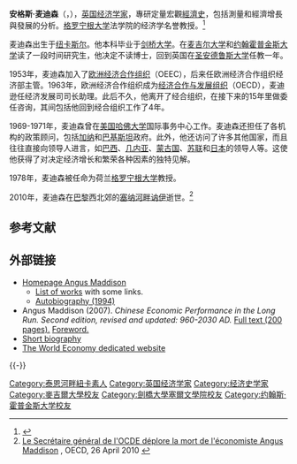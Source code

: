 {{Refimprove|time=2013-12-10}}

'''安格斯·麦迪森'''（{{lang-en|'''Angus Maddison'''}}，{{bd|1926年|12月6日|2010年|4月24日}}），[[英国|英国]][[经济学家|经济学家]]，專研定量宏觀[[經濟史|經濟史]]，包括測量和經濟增長與發展的分析。[[格罗宁根大学|格罗宁根大学]]法学院的经济学名誉教授。<ref>{{Citation |url = http://www.nytimes.com/2010/05/01/business/01maddison.html |title = Angus Maddison, Economic Historian, Dies at 83 |newspaper = [[New_York_Times|New York Times]] |first = Catherine |last = Rampell |date = 30 April 2010 |accessdate = 2013-12-09 |archive-date = 2021-02-24 |archive-url = https://web.archive.org/web/20210224012840/https://www.nytimes.com/2010/05/01/business/01maddison.html |dead-url = no }}</ref> 

麦迪森出生于[[泰恩河畔纽卡斯尔|纽卡斯尔]]。他本科毕业于[[剑桥大学|剑桥大学]]。在[[麦吉尔大学|麦吉尔大学]]和[[约翰霍普金斯大学|约翰霍普金斯大学]]读了一段时间研究生，他决定不读博士，回到英国在[[圣安德鲁斯大学|圣安德鲁斯大学]]任教一年。 

1953年，麦迪森加入了[[欧洲经济合作组织|欧洲经济合作组织]]（OEEC），后来任欧洲经济合作组织经济部主管。1963年，欧洲经济合作组织成为[[经济合作与发展组织|经济合作与发展组织]]（OECD），麦迪逊任经济发展司司长助理。此后不久，他离开了经合组织，在接下来的15年里做委任咨询，其间包括他回到经合组织工作了4年。 

1969-1971年，麦迪森曾在[[美国|美国]][[哈佛大学|哈佛大学]]国际事务中心工作。麦迪森还担任了各机构的政策顾问，包括[[加纳|加纳]]和[[巴基斯坦|巴基斯坦]]政府。此外，他还访问了许多其他国家，而且往往直接向领导人进言，如[[巴西|巴西]]、[[几内亚|几内亚]]、[[蒙古国|蒙古国]]、[[苏联|苏联]]和[[日本|日本]]的领导人等。这使他获得了对决定经济增长和繁荣各种因素的独特见解。 

1978年，麦迪森被任命为荷兰[[格罗宁根大学|格罗宁根大学]]教授。

2010年，麦迪森在[[巴黎|巴黎]]西北郊的[[塞纳河畔讷伊|塞纳河畔讷伊]]逝世。<ref>[http://www.oecd.org/document/22/0,3343,fr_2649_34487_45069206_1_1_1_1,00.html Le Secrétaire général de l'OCDE déplore la mort de l'économiste Angus Maddison] {{Wayback|url=http://www.oecd.org/document/22/0,3343,fr_2649_34487_45069206_1_1_1_1,00.html |date=20200921044304 }}, OECD, 26 April 2010 {{fr icon}}</ref>

== 参考文献 ==
{{Reflist}}

== 外部链接 ==
*[http://www.ggdc.net/Maddison/ Homepage Angus Maddison] {{Wayback|url=http://www.ggdc.net/Maddison/ |date=20100728181613 }}
**[http://www.ggdc.net/Maddison/content.shtml List of works] {{Wayback|url=http://www.ggdc.net/Maddison/content.shtml |date=20210224183338 }} with some links.
**[http://www.ggdc.net/Maddison/Personal/Autobiog1994.pdf Autobiography (1994)] {{Wayback|url=http://www.ggdc.net/Maddison/Personal/Autobiog1994.pdf |date=20210228121252 }}
* Angus Maddison (2007). ''Chinese Economic Performance in the Long Run. Second edition, revised and updated: 960-2030 AD. '' [https://web.archive.org/web/20141015212817/http://browse.oecdbookshop.org/oecd/pdfs/product/4107091e.pdf Full text (200 pages).] [http://www.oecd.org/dev/40278161.pdf Foreword.] {{Wayback|url=http://www.oecd.org/dev/40278161.pdf |date=20210110080711 }}
*[https://web.archive.org/web/20070821055717/http://kosal.us/eminentscientists/Economics/index.htm Short biography]
*[http://www.theworldeconomy.org The World Economy dedicated website] {{Wayback|url=http://www.theworldeconomy.org/ |date=20210307224322 }}

{{-}}
{{Authority control}}

{{DEFAULTSORT: Maddison, Angus}}
[[Category:泰恩河畔紐卡素人|Category:泰恩河畔紐卡素人]]
[[Category:英国经济学家|Category:英国经济学家]]
[[Category:经济史学家|Category:经济史学家]]
[[Category:麥吉爾大學校友|Category:麥吉爾大學校友]]
[[Category:劍橋大學塞爾文學院校友|Category:劍橋大學塞爾文學院校友]]
[[Category:约翰斯·霍普金斯大学校友|Category:约翰斯·霍普金斯大学校友]]